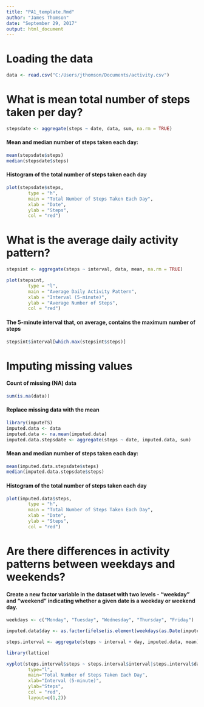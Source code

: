 ---
title: "PA1_template.Rmd"
author: "James Thomson"
date: "September 29, 2017"
output: html_document
---
# Loading the data

```{r}
data <- read.csv("C:/Users/jthomson/Documents/activity.csv")
```

# What is mean total number of steps taken per day?

```{r}
stepsdate <- aggregate(steps ~ date, data, sum, na.rm = TRUE)
```

#### Mean and median number of steps taken each day:

```{r}
mean(stepsdate$steps)
median(stepsdate$steps)
```

#### Histogram of the total number of steps taken each day

```{r}
plot(stepsdate$steps,
        type = "h",
        main = "Total Number of Steps Taken Each Day",
        xlab = "Date", 
        ylab = "Steps",
        col = "red")
```

# What is the average daily activity pattern?

```{r}
stepsint <- aggregate(steps ~ interval, data, mean, na.rm = TRUE)

plot(stepsint,
        type = "l",
        main = "Average Daily Activity Pattern",
        xlab = "Interval (5-minute)",
        ylab = "Average Number of Steps",
        col = "red")
```

#### The 5-minute interval that, on average, contains the maximum number of steps

```{r}
stepsint$interval[which.max(stepsint$steps)]
```

# Imputing missing values

#### Count of missing (NA) data

```{r}
sum(is.na(data))
```

#### Replace missing data with the mean
```{r}
library(imputeTS)
imputed.data <- data
imputed.data <- na.mean(imputed.data)
imputed.data.stepsdate <- aggregate(steps ~ date, imputed.data, sum)
```

#### Mean and median number of steps taken each day:

```{r}
mean(imputed.data.stepsdate$steps)
median(imputed.data.stepsdate$steps)
```

#### Histogram of the total number of steps taken each day

```{r}
plot(imputed.data$steps, 
        type = "h",
        main = "Total Number of Steps Taken Each Day",
        xlab = "Date", 
        ylab = "Steps",
        col = "red") 
```

# Are there differences in activity patterns between weekdays and weekends?

#### Create a new factor variable in the dataset with two levels - "weekday" and "weekend" indicating whether a given date is a weekday or weekend day.

```{r}
weekdays <- c("Monday", "Tuesday", "Wednesday", "Thursday", "Friday")

imputed.data$day <- as.factor(ifelse(is.element(weekdays(as.Date(imputed.data$date)),weekdays), "Weekday", "Weekend"))

steps.interval <- aggregate(steps ~ interval + day, imputed.data, mean)

library(lattice)

xyplot(steps.interval$steps ~ steps.interval$interval|steps.interval$day,
        type="l",
        main="Total Number of Steps Taken Each Day",
        xlab="Interval (5-minute)", 
        ylab="Steps",
        col = "red",
        layout=c(1,2))
```